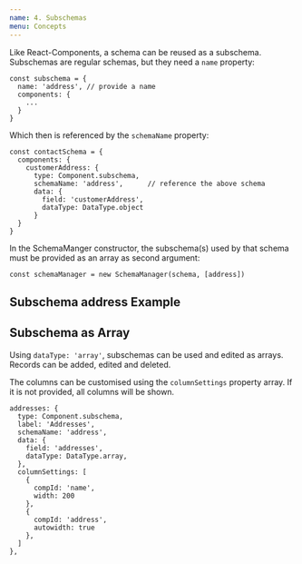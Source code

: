 ```yaml
---
name: 4. Subschemas
menu: Concepts
---
```


Like React-Components, a schema can be reused as a subschema.
Subschemas are regular schemas, but they need a `name` property:

    const subschema = {
      name: 'address', // provide a name
      components: {
        ...
      }
    }

Which then is referenced by the `schemaName` property:

    const contactSchema = {
      components: {
        customerAddress: {
          type: Component.subschema,
          schemaName: 'address',      // reference the above schema
          data: {
            field: 'customerAddress',
            dataType: DataType.object
          }
      }
    }

In the SchemaManger constructor, the subschema(s) used by that schema must be provided as an array as second argument:

    const schemaManager = new SchemaManager(schema, [address])

## Subschema address Example

<Form schemaName={'addresses'} subschemaName={'address'}/>

## Subschema as Array

Using `dataType: 'array'`, subschemas can be used and edited as arrays.
Records can be added, edited and deleted.

The columns can be customised using the `columnSettings` property array.
If it is not provided, all columns will be shown.

    addresses: {
      type: Component.subschema,
      label: 'Addresses',
      schemaName: 'address',
      data: {
        field: 'addresses',
        dataType: DataType.array,
      },
      columnSettings: [
        {
          compId: 'name',
          width: 200
        },
        {
          compId: 'address',
          autowidth: true
        },
      ]
    },

<Form schemaName={'addressesArray'} subschemaName={'address'}/>


